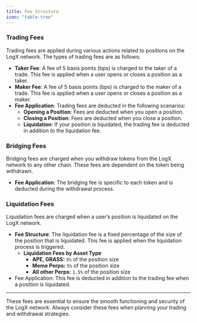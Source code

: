 ```yaml
---
title: Fee Structure
icon: "table-tree"
---
```


### Trading Fees

Trading fees are applied during various actions related to positions on the LogX network. The types of trading fees are as follows:

* **Taker Fee**:
  A fee of 5 basis points (bps) is charged to the taker of a trade. This fee is applied when a user opens or closes a position as a taker.
* **Maker Fee**:
  A fee of 5 basis points (bps) is charged to the maker of a trade. This fee is applied when a user opens or closes a position as a maker.
* **Fee Application**:
  Trading fees are deducted in the following scenarios:
  * **Opening a Position**: Fees are deducted when you open a position.
  * **Closing a Position**: Fees are deducted when you close a position.
  * **Liquidation**: If your position is liquidated, the trading fee is deducted in addition to the liquidation fee.

### Bridging Fees

Bridging fees are charged when you withdraw tokens from the LogX network to any other chain. These fees are dependent on the token being withdrawn.

* **Fee Application**:
  The bridging fee is specific to each token and is deducted during the withdrawal process.

### Liquidation Fees

Liquidation fees are charged when a user’s position is liquidated on the LogX network.

* **Fee Structure**:
  The liquidation fee is a fixed percentage of the size of the position that is liquidated. This fee is applied when the liquidation process is triggered.
  * **Liquidation Fees by Asset Type**
    * **APE, GRASS:** `5%` of the position size
    * **Meme Perps:** `5%` of the position size
    * **All other Perps:** `1.5%` of the position size
* Fee Application:
  This fee is deducted in addition to the trading fee when a position is liquidated.

***

<Note>
  These fees are essential to ensure the smooth functioning and security of the LogX network. Always consider these fees when planning your trading and withdrawal strategies.
</Note>